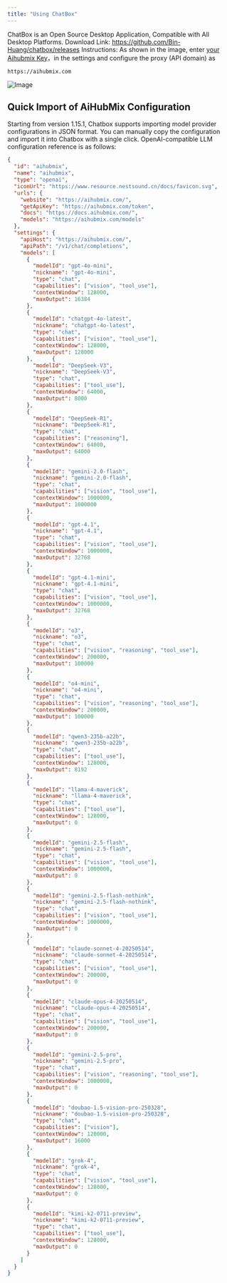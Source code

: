 ```yaml
---
title: "Using ChatBox"
---
```


ChatBox is an Open Source Desktop Application, Compatible with All Desktop Platforms.
Download Link: https://github.com/Bin-Huang/chatbox/releases
Instructions: As shown in the image, enter [your Aihubmix Key](https://aihubmix.com/token)，in the settings and configure the proxy (API domain) as

```
https://aihubmix.com
```

![Image](../../public/cn/image2.png)

## Quick Import of AiHubMix Configuration

Starting from version 1.15.1, Chatbox supports importing model provider configurations in JSON format. You can manually copy the configuration and import it into Chatbox with a single click. OpenAI-compatible LLM configuration reference is as follows:

```json
{
  "id": "aihubmix",
  "name": "aihubmix",
  "type": "openai",
  "iconUrl": "https://www.resource.nestsound.cn/docs/favicon.svg",
  "urls": {
    "website": "https://aihubmix.com/",
    "getApiKey": "https://aihubmix.com/token",
    "docs": "https://docs.aihubmix.com/",
    "models": "https://aihubmix.com/models"
  },
  "settings": {
    "apiHost": "https://aihubmix.com/",
    "apiPath": "/v1/chat/completions",
    "models": [
      {
        "modelId": "gpt-4o-mini",
        "nickname": "gpt-4o-mini",
        "type": "chat",
        "capabilities": ["vision", "tool_use"],
        "contextWindow": 128000,
        "maxOutput": 16384
      },
      {
        "modelId": "chatgpt-4o-latest",
        "nickname": "chatgpt-4o-latest",
        "type": "chat",
        "capabilities": ["vision", "tool_use"],
        "contextWindow": 128000,
        "maxOutput": 128000
      },      {
        "modelId": "DeepSeek-V3",
        "nickname": "DeepSeek-V3",
        "type": "chat",
        "capabilities": ["tool_use"],
        "contextWindow": 64000,
        "maxOutput": 8000
      },
      {
        "modelId": "DeepSeek-R1",
        "nickname": "DeepSeek-R1",
        "type": "chat",
        "capabilities": ["reasoning"],
        "contextWindow": 64000,
        "maxOutput": 64000
      },
      {
        "modelId": "gemini-2.0-flash",
        "nickname": "gemini-2.0-flash",
        "type": "chat",
        "capabilities": ["vision", "tool_use"],
        "contextWindow": 1000000,
        "maxOutput": 1000000
      },
      {
        "modelId": "gpt-4.1",
        "nickname": "gpt-4.1",
        "type": "chat",
        "capabilities": ["vision", "tool_use"],
        "contextWindow": 1000000,
        "maxOutput": 32768
      },
      {
        "modelId": "gpt-4.1-mini",
        "nickname": "gpt-4.1-mini",
        "type": "chat",
        "capabilities": ["vision", "tool_use"],
        "contextWindow": 1000000,
        "maxOutput": 32768
      },
      {
        "modelId": "o3",
        "nickname": "o3",
        "type": "chat",
        "capabilities": ["vision", "reasoning", "tool_use"],
        "contextWindow": 200000,
        "maxOutput": 100000
      },
      {
        "modelId": "o4-mini",
        "nickname": "o4-mini",
        "type": "chat",
        "capabilities": ["vision", "reasoning", "tool_use"],
        "contextWindow": 200000,
        "maxOutput": 100000
      },
      {
        "modelId": "qwen3-235b-a22b",
        "nickname": "qwen3-235b-a22b",
        "type": "chat",
        "capabilities": ["tool_use"],
        "contextWindow": 128000,
        "maxOutput": 8192
      },
      {
        "modelId": "llama-4-maverick",
        "nickname": "llama-4-maverick",
        "type": "chat",
        "capabilities": ["tool_use"],
        "contextWindow": 128000,
        "maxOutput": 0
      },
      {
        "modelId": "gemini-2.5-flash",
        "nickname": "gemini-2.5-flash",
        "type": "chat",
        "capabilities": ["vision", "tool_use"],
        "contextWindow": 1000000,
        "maxOutput": 0
      },
      {
        "modelId": "gemini-2.5-flash-nothink",
        "nickname": "gemini-2.5-flash-nothink",
        "type": "chat",
        "capabilities": ["vision", "tool_use"],
        "contextWindow": 1000000,
        "maxOutput": 0
      },
      {
        "modelId": "claude-sonnet-4-20250514",
        "nickname": "claude-sonnet-4-20250514",
        "type": "chat",
        "capabilities": ["vision", "tool_use"],
        "contextWindow": 200000,
        "maxOutput": 0
      },
      {
        "modelId": "claude-opus-4-20250514",
        "nickname": "claude-opus-4-20250514",
        "type": "chat",
        "capabilities": ["vision", "tool_use"],
        "contextWindow": 200000,
        "maxOutput": 0
      },
      {
        "modelId": "gemini-2.5-pro",
        "nickname": "gemini-2.5-pro",
        "type": "chat",
        "capabilities": ["vision", "reasoning", "tool_use"],
        "contextWindow": 1000000,
        "maxOutput": 0
      },
      {
        "modelId": "doubao-1.5-vision-pro-250328",
        "nickname": "doubao-1.5-vision-pro-250328",
        "type": "chat",
        "capabilities": ["vision"],
        "contextWindow": 128000,
        "maxOutput": 16000
      },
      {
        "modelId": "grok-4",
        "nickname": "grok-4",
        "type": "chat",
        "capabilities": ["vision", "tool_use"],
        "contextWindow": 128000,
        "maxOutput": 0
      },
      {
        "modelId": "kimi-k2-0711-preview",
        "nickname": "kimi-k2-0711-preview",
        "type": "chat",
        "capabilities": ["tool_use"],
        "contextWindow": 128000,
        "maxOutput": 0
      }
    ]
  }
}
```